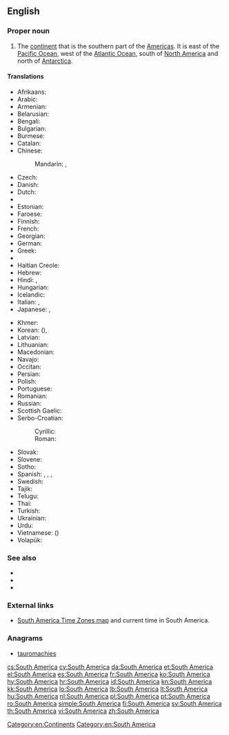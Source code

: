 {{wikipedia}}
==English==

===Proper noun===
{{en-proper noun|head=[[South]] [[America]]}}

# The [[continent]] that is the southern part of the [[Americas]].  It is east of the [[Pacific Ocean]], west of the [[Atlantic Ocean]], south of [[North America]] and north of [[Antarctica]].

====Translations====
{{trans-top|continent that is the southern part of the Americas}}
* Afrikaans: {{t-|af|Suid-Amerika}}
* Arabic: {{t-|ar|أمريكا الجنوبية|f|tr='amrīka al-janūbíyya|sc=Arab}}
* Armenian: {{t+|hy|Հարավային Ամերիկա|tr=Haravayin Amerika}}
* Belarusian: {{t-|be|Паўднёвая Амерыка|f|tr=Paŭdnjóvaja Améryka|sc=Cyrl}}
* Bengali: {{t+|bn|দক্ষিণ আমেরিকা|sc=Beng}}
* Bulgarian: {{t-|bg|Южна Америка|f|tr=Júžna Amérika|sc=Cyrl}}
* Burmese: {{t-|my|တောင်အမေရိက|tr=taung-ămeri.ka.|sc=Mymr}}
* Catalan: {{t-|ca|Amèrica del Sud|f}}
* Chinese:
*: Mandarin: {{t-|cmn|南美|tr=[[Nán Měi]]|sc=Hani}}, {{t-|cmn|南美洲|tr=[[Nán Měizhōu]]|sc=Hani}}
* Czech: {{t+|cs|Jižní Amerika|f}}
* Danish: {{t+|da|Sydamerika}}
* Dutch: {{t+|nl|Zuid-Amerika|n}}
* {{trreq|eo}}
* Estonian: {{t-|et|Lõuna-Ameerika}}
* Faroese: {{t-|fo|Suðuramerika|n}}
* Finnish: {{t+|fi|Etelä-Amerikka}}
* French: {{t+|fr|Amérique du Sud|f}}
* Georgian: {{t-|ka|სამხრეთი ამერიკა|tr=samxret'i amerika|sc=Geor}}
* German: {{t+|de|Südamerika|n}}
* Greek: {{t+|el|Νότια Αμερική|f|tr=Nótia Amerikí}}
* {{trreq|gu}}
* Haitian Creole: {{tø|ht|Amerik disid}}
* Hebrew: {{t-|he|אמריקה הדרומית|sc=Hebr}}
* Hindi: {{t+|hi|दक्षिण अमेरिका|tr=dakṣiṇ amērikā|sc=Deva}}, {{t-|hi|दक्षिण अमरीका|tr=dakṣiṇ amērikā|sc=Deva}}
* Hungarian: {{t+|hu|Dél-Amerika}}
* Icelandic: {{t+|is|Suður-Ameríka|f}}
* Italian: {{t-|it|Sudamerica|f}}, {{t-|it|America del sud|f}}
* Japanese: {{t+|ja|南アメリカ|tr=Minami-Amerika}}, {{t+|ja|南米|tr=なんべい, Nan-Bei}}
{{trans-mid}}
* Khmer: {{t-|km|ទ្វីបអាមេរិកខាងត្បូង|tr=tviip aameirik kʰaang tboong|sc=Khmr}}
* Korean: {{t+|ko|남미|tr=Nammi|sc=Kore}} ({{t+|ko|南美|sc=Kore}}), {{t-|ko|남아메리카|tr=Nam-Amerika|sc=Kore}}
* Latvian: {{t-|lv|Dienvidamerika|f}}
* Lithuanian: {{t+|lt|Pietų Amerika}}
* Macedonian: {{t-|mk|Јужна Америка|f|tr=Júžna Amérika}}
* Navajo: {{tø|nv|Shádiʼááhjí Kéyah dah siʼánígíí}}
* Occitan: {{t+|oc|America del Sud|f}}
* Persian: {{t-|fa|آمریکای جنوبی|tr=Âmrikâ-ye Janubi}}
* Polish: {{t+|pl|Ameryka Południowa}}
* Portuguese: {{t+|pt|América do Sul|f}}
* Romanian: {{t+|ro|America de Sud|f}}
* Russian: {{t+|ru|Южная Америка|f|tr=Júžnaja Amérika}}
* Scottish Gaelic: {{t-|gd|Aimeireaga-a-Deas|f}}
* Serbo-Croatian:
*: Cyrillic: {{t-|sh|Јужна Америка|f|sc=Cyrl}}
*: Roman: {{t-|sh|Južna Amerika|f}}
* Slovak: {{t-|sk|Južná Amerika|f}}
* Slovene: {{t-|sl|Južna Amerika|f}}
* Sotho: {{t-|st|Amerika Borwa}}
* Spanish: {{t+|es|América del Sur|f}}, {{t+|es|Sudamérica|f}}, {{t+|es|Suramérica|f}}, {{t-|es|América Meridional|f}}
* Swedish: {{t+|sv|Sydamerika|n}}
* Tajik: {{t-|tg|Амрикои Ҷанубӣ|tr=Amriko-yi Janubī|sc=Cyrl}}
* Telugu: {{t+|te|దక్షిణ అమెరికా|tr=dakṣiṇa amerikā}}
* Thai: {{t-|th|อเมริกาใต้|tr=àmayrígaa-dtâi|sc=Thai}}
* Turkish: {{t+|tr|Güney Amerika}}
* Ukrainian: {{t-|uk|Південна Америка|f|tr=Pivdénna Améryka|sc=Cyrl}}
* Urdu: {{t-|ur|جنوبی امریکہ}}
* Vietnamese: {{t+|vi|Nam Mỹ}} ({{t-|vi|南美}})
* Volapük: {{t+|vo|Sulüda-Merop}}
{{trans-bottom}}

===See also===
* {{list:continents/en}}
* {{list:countries of South America/en}}
* {{list:territories of South America/en}}

===External links===
* [http://www.worldtimezone.com/time-south-america24.php South America Time Zones map] and current time in South America.

===Anagrams===
* [[tauromachies#English|tauromachies]]

[[Category:en:Continents]]
[[Category:en:South America]]

[[cs:South America]]
[[cy:South America]]
[[da:South America]]
[[et:South America]]
[[el:South America]]
[[es:South America]]
[[fr:South America]]
[[ko:South America]]
[[hy:South America]]
[[hr:South America]]
[[id:South America]]
[[kn:South America]]
[[kk:South America]]
[[lo:South America]]
[[lb:South America]]
[[lt:South America]]
[[hu:South America]]
[[nl:South America]]
[[pl:South America]]
[[pt:South America]]
[[ro:South America]]
[[simple:South America]]
[[fi:South America]]
[[sv:South America]]
[[th:South America]]
[[vi:South America]]
[[zh:South America]]